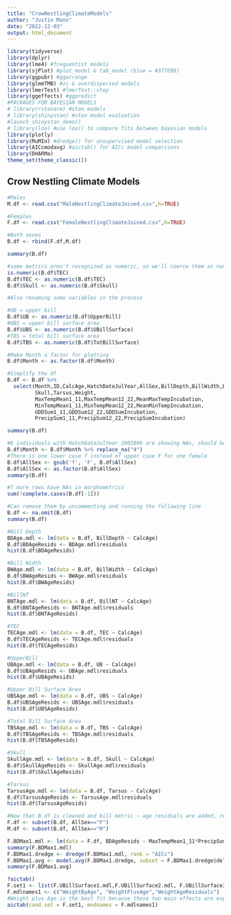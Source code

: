 ```yaml
---
title: "CrowNestlingClimateModels"
author: "Justin Mann"
date: "2022-12-03"
output: html_document
---
```

```r
library(tidyverse)
library(dplyr)
library(lme4) #frequentist models  
library(sjPlot) #plot_model & tab_model (blue = #377EB8)
library(ggpubr) #ggarrange
library(glmmTMB) #zi & overdispersed models
library(lmerTest) #lmerTest::step
library(ggeffects) #ggpredict
#PACKAGES FOR BAYESIAN MODELS
# library(rstanarm) #stan models
# library(shinystan) #stan model evaluation
#launch_shinystan_demo()
# library(loo) #use loo() to compare fits between bayesian models
library(plotly)
library(MuMIn) #dredge() for unsupervised model selection
library(AICcmodavg) #aictab() for AICc model comparisons
library(DHARMa)
theme_set(theme_classic())
```


## Crow Nestling Climate Models 


```r
#Males
M.df <- read.csv("MaleNestlingClimateJoined.csv",h=TRUE)

#Females 
F.df <- read.csv("FemaleNestlingClimateJoined.csv",h=TRUE)

#Both sexes
B.df <- rbind(F.df,M.df)
```


```r
summary(B.df)
```



```r
#some metrics aren't recognized as numeric, so we'll coerce them as numeric 
is.numeric(B.df$TEC)
B.df$TEC <- as.numeric(B.df$TEC)
B.df$Skull <- as.numeric(B.df$Skull)

#Also renaming some variables in the process

#UB = upper bill
B.df$UB <- as.numeric(B.df$UpperBill)
#UBS = upper bill surface area
B.df$UBS <- as.numeric(B.df$UBillSurface)
#TBS = total bill surface area
B.df$TBS <- as.numeric(B.df$TotBillSurface)

#Make Month a factor for plotting
B.df$Month <- as.factor(B.df$Month)

#Simplify the df
B.df <- B.df %>% 
  select(Month,ID,CalcAge,HatchDateJulYear,AllSex,BillDepth,BillWidth,BillNT,TEC,UB,UBS,TBS,
         Skull,Tarsus,Weight,
         MaxTempMean1_11,MaxTempMean12_22,MeanMaxTempIncubation,
         MinTempMean1_11,MinTempMean12_22,MeanMinTempIncubation,
         GDDSum1_11,GDDSum12_22,GDDSumIncubation,
         PrecipSum1_11,PrecipSum12_22,PrecipSumIncubation)

summary(B.df)
```


```r
#6 individuals with HatchDateJulYear 2002099 are showing NAs, should be 4 (April)
B.df$Month <- B.df$Month %>% replace_na("4")
#There is one lower case f instead of upper case F for one female
B.df$AllSex <- gsub('f', 'F', B.df$AllSex)
B.df$AllSex <- as.factor(B.df$AllSex)
summary(B.df)
```


```r
#7 more rows have NAs in morphometrics
sum(!complete.cases(B.df[-1]))

#Can remove them by uncommenting and running the following line
B.df <- na.omit(B.df)
summary(B.df)
```


```r
#Bill Depth
BDAge.mdl <- lm(data = B.df, BillDepth ~ CalcAge)
B.df$BDAgeResids <- BDAge.mdl$residuals  
hist(B.df$BDAgeResids)

#Bill Width
BWAge.mdl <- lm(data = B.df, BillWidth ~ CalcAge)
B.df$BWAgeResids <- BWAge.mdl$residuals
hist(B.df$BWAgeResids)

#BillNT
BNTAge.mdl <- lm(data = B.df, BillNT ~ CalcAge)
B.df$BNTAgeResids <- BNTAge.mdl$residuals
hist(B.df$BNTAgeResids)

#TEC
TECAge.mdl <- lm(data = B.df, TEC ~ CalcAge)
B.df$TECAgeResids <- TECAge.mdl$residuals
hist(B.df$TECAgeResids)

#UpperBill
UBAge.mdl <- lm(data = B.df, UB ~ CalcAge)
B.df$UBAgeResids <- UBAge.mdl$residuals
hist(B.df$UBAgeResids)

#Upper Bill Surface Area
UBSAge.mdl <- lm(data = B.df, UBS ~ CalcAge)
B.df$UBSAgeResids <- UBSAge.mdl$residuals
hist(B.df$UBSAgeResids)

#Total Bill Surface Area
TBSAge.mdl <- lm(data = B.df, TBS ~ CalcAge)
B.df$TBSAgeResids <- TBSAge.mdl$residuals
hist(B.df$TBSAgeResids)

#Skull
SkullAge.mdl <- lm(data = B.df, Skull ~ CalcAge)
B.df$SkullAgeResids <- SkullAge.mdl$residuals
hist(B.df$SkullAgeResids)

#Tarsus
TarsusAge.mdl <- lm(data = B.df, Tarsus ~ CalcAge)
B.df$TarsusAgeResids <- TarsusAge.mdl$residuals
hist(B.df$TarsusAgeResids)
```




```r
#Now that B.df is cleaned and bill metric ~ age residuals are added, recreate male and female dfs
F.df <- subset(B.df, AllSex=="F")
M.df <- subset(B.df, AllSex=="M")
```



```r
F.BDMax1.mdl <- lm(data = F.df, BDAgeResids ~ MaxTempMean1_11*PrecipSum1_11 + Weight + Weight:BillDepth, na.action = "na.fail")
summary(F.BDMax1.mdl)
F.BDMax1.dredge <- dredge(F.BDMax1.mdl, rank = "AICc")
F.BDMax1.avg <- model.avg(F.BDMax1.dredge, subset = F.BDMax1.dredge$delta < 2, revised.var = TRUE, fit = TRUE)
summary(F.BDMax1.avg)
```
















```r
?aictab()
F.set1 <- list(F.UBillSurface1.mdl,F.UBillSurface2.mdl, F.UBillSurface3.mdl)
F.mdlnames1 <- c("WeightByAge", "WeightPlusAge","WeightAgeResiduals")
#Weight plus Age is the best fit because those two main effects are explaining way more variation than climate metrics, but this is expected and uninteresting, so I wouldn't consider that as a best-fit-model.
aictab(cand.set = F.set1, modnames = F.mdlnames1)
```











